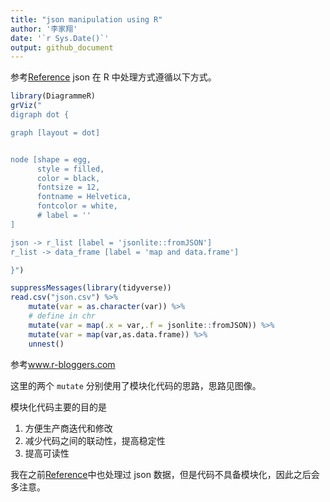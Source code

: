```yaml
---
title: "json manipulation using R"
author: '李家翔'
date: '`r Sys.Date()`'
output: github_document
---
```


参考[Reference](someone/json/json.md)
json 在 R 中处理方式遵循以下方式。

```r
library(DiagrammeR)
grViz("
digraph dot {

graph [layout = dot]


node [shape = egg,
      style = filled,
      color = black,
      fontsize = 12,
      fontname = Helvetica,
      fontcolor = white,
      # label = ''
]

json -> r_list [label = 'jsonlite::fromJSON']
r_list -> data_frame [label = 'map and data.frame']

}")
```

```r
suppressMessages(library(tidyverse))
read.csv("json.csv") %>% 
    mutate(var = as.character(var)) %>%
    # define in chr
    mutate(var = map(.x = var,.f = jsonlite::fromJSON)) %>% 
    mutate(var = map(var,as.data.frame)) %>% 
    unnest()
```

参考[www.r-bloggers.com](https://www.r-bloggers.com/converting-a-list-to-a-data-frame/)

这里的两个 `mutate` 分别使用了模块化代码的思路，思路见图像。

模块化代码主要的目的是

1. 方便生产商迭代和修改
1. 减少代码之间的联动性，提高稳定性
1. 提高可读性

我在之前[Reference](../someone/json/json.Rmd)中也处理过 json 数据，但是代码不具备模块化，因此之后会多注意。

